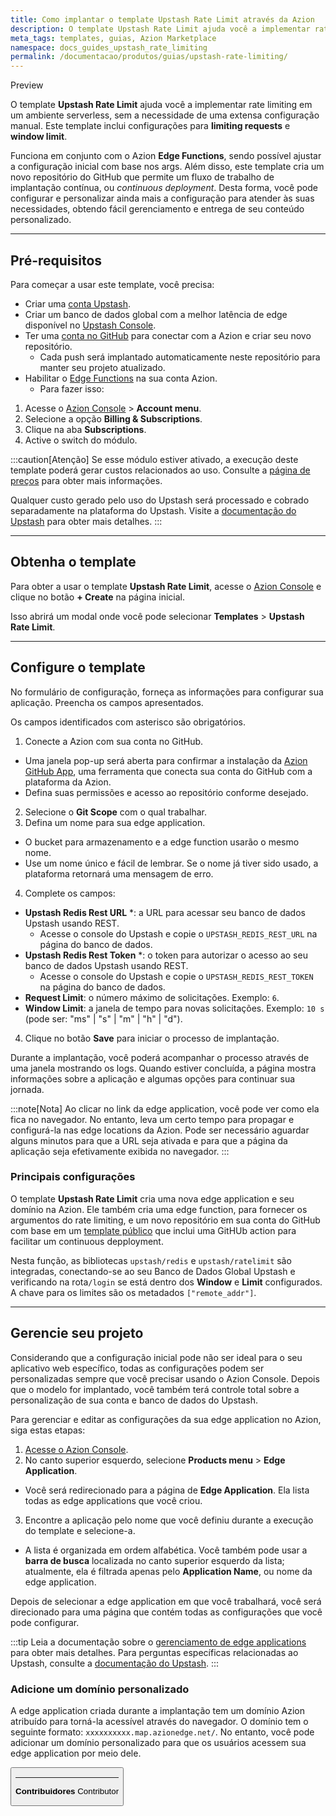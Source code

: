```yaml
---
title: Como implantar o template Upstash Rate Limit através da Azion
description: O template Upstash Rate Limit ajuda você a implementar rate limiting em um ambiente serverless.
meta_tags: templates, guias, Azion Marketplace
namespace: docs_guides_upstash_rate_limiting
permalink: /documentacao/produtos/guias/upstash-rate-limiting/
---
```


<Badge variant="accent">
Preview
</Badge>

O template **Upstash Rate Limit** ajuda você a implementar rate limiting em um ambiente serverless, sem a necessidade de uma extensa configuração manual. Este template inclui configurações para **limiting requests** e **window limit**.

Funciona em conjunto com o Azion **Edge Functions**, sendo possível ajustar a configuração inicial com base nos args. Além disso, este template cria um novo repositório do GitHub que permite um fluxo de trabalho de implantação contínua, ou *continuous deployment*. Desta forma, você pode configurar e personalizar ainda mais a configuração para atender às suas necessidades, obtendo fácil gerenciamento e entrega de seu conteúdo personalizado.

___

## Pré-requisitos

Para começar a usar este template, você precisa:

- Criar uma [conta Upstash](https://console.upstash.com/login).
- Criar um banco de dados global com a melhor latência de edge disponível no [Upstash Console](https://console.upstash.com/).
- Ter uma [conta no GitHub](https://github.com/signup) para conectar com a Azion e criar seu novo repositório.
  - Cada push será implantado automaticamente neste repositório para manter seu projeto atualizado.
- Habilitar o [Edge Functions](/pt-br/documentacao/produtos/build/edge-application/edge-functions/) na sua conta Azion.
  - Para fazer isso:

1. Acesse o [Azion Console](https://console.azion.com/) > **Account menu**.
2. Selecione a opção **Billing & Subscriptions**.
3. Clique na aba **Subscriptions**.
4. Active o switch do módulo.

:::caution[Atenção]
Se esse módulo estiver ativado, a execução deste template poderá gerar custos relacionados ao uso. Consulte a [página de preços](/pt-br/documentacao/produtos/precos/) para obter mais informações.

Qualquer custo gerado pelo uso do Upstash será processado e cobrado separadamente na plataforma do Upstash. Visite a [documentação do Upstash](https://docs.upstash.com/redis/features/globaldatabase#pricing) para obter mais detalhes.
:::

___

## Obtenha o template

Para obter a usar o template **Upstash Rate Limit**, acesse o [Azion Console](/pt-br/documentacao/produtos/guias/como-acessar-o-rtm/) e clique no botão **+ Create** na página inicial.

Isso abrirá um modal onde você pode selecionar **Templates** > **Upstash Rate Limit**.

___

## Configure o template

No formulário de configuração, forneça as informações para configurar sua aplicação. Preencha os campos apresentados.

Os campos identificados com asterisco são obrigatórios.

1. Conecte a Azion com sua conta no GitHub.
- Uma janela pop-up será aberta para confirmar a instalação da [Azion GitHub App](/pt-br/documentacao/produtos/guias/azion-github-app/), uma ferramenta que conecta sua conta do GitHub com a plataforma da Azion.
- Defina suas permissões e acesso ao repositório conforme desejado.
2. Selecione o **Git Scope** com o qual trabalhar.
3. Defina um nome para sua edge application.
- O bucket para armazenamento e a edge function usarão o mesmo nome.
- Use um nome único e fácil de lembrar. Se o nome já tiver sido usado, a plataforma retornará uma mensagem de erro.
4. Complete os campos:
- **Upstash Redis Rest URL** *: a URL para acessar seu banco de dados Upstash usando REST.
   - Acesse o console do Upstash e copie o `UPSTASH_REDIS_REST_URL` na página do banco de dados.
- **Upstash Redis Rest Token** *: o token para autorizar o acesso ao seu banco de dados Upstash usando REST.
   - Acesse o console do Upstash e copie o `UPSTASH_REDIS_REST_TOKEN` na página do banco de dados.
- **Request Limit**: o número máximo de solicitações. Exemplo: `6`.
- **Window Limit**: a janela de tempo para novas solicitações. Exemplo: `10 s` (pode ser: "ms" | "s" | "m" | "h" | "d").
4. Clique no botão **Save** para iniciar o processo de implantação.

Durante a implantação, você poderá acompanhar o processo através de uma janela mostrando os logs. Quando estiver concluída, a página mostra informações sobre a aplicação e algumas opções para continuar sua jornada.

:::note[Nota]
Ao clicar no link da edge application, você pode ver como ela fica no navegador. No entanto, leva um certo tempo para propagar e configurá-la nas edge locations da Azion. Pode ser necessário aguardar alguns minutos para que a URL seja ativada e para que a página da aplicação seja efetivamente exibida no navegador.
:::

### Principais configurações

O template **Upstash Rate Limit** cria uma nova edge application e seu domínio na Azion. Ele também cria uma edge function, para fornecer os argumentos do rate limiting, e um novo repositório em sua conta do GitHub com base em um [template público](https://github.com/aziontech/) que inclui uma GitHUb action para facilitar um continuous depployment.

Nesta função, as bibliotecas `upstash/redis` e `upstash/ratelimit` são integradas, conectando-se ao seu Banco de Dados Global Upstash e verificando na rota`/login` se está dentro dos **Window** e **Limit** configurados. A chave para os limites são os metadados `["remote_addr"]`.

___

## Gerencie seu projeto

Considerando que a configuração inicial pode não ser ideal para o seu aplicativo web específico, todas as configurações podem ser personalizadas sempre que você precisar usando o Azion Console. Depois que o modelo for implantado, você também terá controle total sobre a personalização de sua conta e banco de dados do Upstash.

Para gerenciar e editar as configurações da sua edge application no Azion, siga estas etapas:

1. [Acesse o Azion Console](https://console.azion.com/).
2. No canto superior esquerdo, selecione **Products menu** > **Edge Application**.
- Você será redirecionado para a página de **Edge Application**. Ela lista todas as edge applications que você criou.
3. Encontre a aplicação pelo nome que você definiu durante a execução do template e selecione-a.
- A lista é organizada em ordem alfabética. Você também pode usar a **barra de busca** localizada no canto superior esquerdo da lista; atualmente, ela é filtrada apenas pelo **Application Name**, ou nome da edge application.

Depois de selecionar a edge application em que você trabalhará, você será direcionado para uma página que contém todas as configurações que você pode configurar.

:::tip
Leia a documentação sobre o [gerenciamento de edge applications](/pt-br/documentacao/produtos/build/edge-application/primeiros-passos/) para obter mais detalhes. Para perguntas específicas relacionadas ao Upstash, consulte a [documentação do Upstash](https://docs.upstash.com/).
:::

### Adicione um domínio personalizado

A edge application criada durante a implantação tem um domínio Azion atribuído para torná-la acessível através do navegador. O domínio tem o seguinte formato: `xxxxxxxxxx.map.azionedge.net/`. No entanto, você pode adicionar um domínio personalizado para que os usuários acessem sua edge application por meio dele.


<Button href="/pt-br/documentacao/produtos/guias/configurar-dominio/" text="consulte o guia para configurar domínios" variant="secondary" /> 

---


**Contribuidores** <ContributorList>Contributor</ContributorList>
